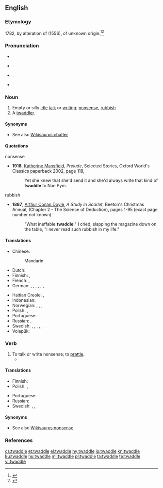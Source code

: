 ==English==
{{wikipedia}}

===Etymology===
1782, by alteration of {{m|en|twattle}} (1556), of unknown origin.<ref>{{R:Online Etymology Dictionary}}</ref><ref>{{R:Merriam Webster Online}}</ref>

===Pronunciation===
* {{rhymes|ædəl|lang=en}}
* {{a|UK}} {{IPA|/ˈtwɒdəl/|lang=en}}
* {{a|US}} {{IPA|/ˈtwɑdəl/|lang=en}}
* {{audio|en-us-twaddle.ogg|Audio (US)|lang=en}}

===Noun===
{{en-noun}}

# Empty or silly [[idle]] [[talk]] or [[writing]]; [[nonsense]], [[rubbish]]
# A [[twaddler]].

====Synonyms====
* See also [[Wikisaurus:chatter]]

====Quotations====
; nonsense
* '''1918''', [[w:Katherine Mansfield|Katherine Mansfield]], ''Prelude'', Selected Stories, Oxford World's Classics paperback 2002, page 118,
*: Yet she knew that she'd send it and she'd always write that kind of '''twaddle''' to Nan Pym.
; rubbish
* '''1887''', [[w:Arthur Conan Doyle|Arthur Conan Doyle]], ''A Study In Scarlet'', Beeton's Christmas Annual, (Chapter 2 - The Science of Deduction), pages 1-95 (exact page number not known).
*: "What ineffable '''twaddle'''!" I cried, slapping the magazine down on the table, "I never read such rubbish in my life."

====Translations====
{{trans-top|Empty or silly idle talk or writing; nonsense}}
* Chinese:
*: Mandarin: {{t+|cmn|胡言乱语|tr=hú yán luàn yǔ|sc=Hani}}
* Dutch: {{t+|nl|onzin}}
* Finnish: {{t|fi|höpinä}}, {{t+|fi|höpötys}}
* French: {{t+|fr|fadaise|f}}, {{t+|fr|sornette|f}}
* German: {{qualifier|colloquial}} {{t+|de|Gequassel|n}}, {{qualifier|colloquial}} {{t+|de|Quatsch|m}}, {{qualifier|colloquial}} {{t|de|Gewäsch|n}}, {{qualifier|colloquial}} {{t+|de|Geschwätz|n}}, {{qualifier|colloquial}} {{t|de|dummes Geschwätz|n}}, {{qualifier|colloquial}} {{t|de|dummes Zeug|n}}, {{t+|de|Geschwurbel|n}}
{{trans-mid}}
* Haitian Creole: {{t|ht|sornèt}}, {{t|ht|istwa san sans}}
* Indonesian: {{t+|id|ocehan}}
* Norwegian: {{t|no|pjatt|n}}, {{t|no|tomprat|m}}, {{t|no|tullprat|m}}, {{t|no|løst}} {{t+|no|prat}}
* Polish: {{t+|pl|paplanina|f}}, {{t+|pl|gadanina|f}}
* Portuguese: {{t+|pt|palração|f}}
* Russian: {{t|ru|трындёж|m}}, {{t+|ru|болтовня|f}}
* Swedish: {{t+|sv|trams|n}}, {{t+|sv|svammel|n}}, {{t+|sv|dravel|n}}, {{t+|sv|snack|n}}, {{t+|sv|pladder|n}}, {{t+|sv|babbel|n}}
* Volapük: {{t|vo|lupükot}}
{{trans-bottom}}

===Verb===
{{en-verb|twaddles|twaddling|twaddled}}

# To talk or write nonsense; to [[prattle]].
#* {{quote-book|year=1918|author={{w|W. B. Maxwell}}|chapter=12
|title=[http://openlibrary.org/works/OL1097634W The Mirror and the Lamp]
|passage=To Edward […] he was terrible, nerve-inflaming, poisonously asphyxiating. He sat rocking himself in the late Mr. Churchill's swing chair, smoking and '''twaddling'''.}}

====Translations====
{{trans-top|To talk or write nonsense}}
* Finnish: {{t+|fi|höpöttää}}
* Polish: {{t+|pl|paplać}}, {{t+|pl|gadać}}
{{trans-mid}}
* Portuguese: {{t+|pt|palrar}}
* Russian: {{t+|ru|трындеть}}
* Swedish: {{t+|sv|svamla}}, {{t+|sv|pladdra}}, {{t+|sv|babbla}}
{{trans-bottom}}

====Synonyms====
* See also [[Wikisaurus:nonsense]]

===References===
<references/>

[[cs:twaddle]]
[[et:twaddle]]
[[el:twaddle]]
[[hy:twaddle]]
[[io:twaddle]]
[[kn:twaddle]]
[[ku:twaddle]]
[[hu:twaddle]]
[[ml:twaddle]]
[[pl:twaddle]]
[[ta:twaddle]]
[[te:twaddle]]
[[vi:twaddle]]